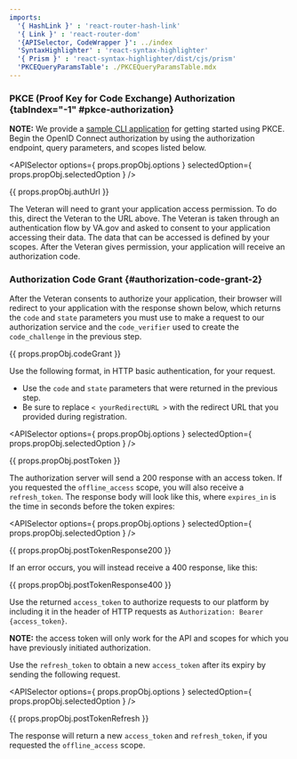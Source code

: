 ```yaml
---
imports:
  '{ HashLink }' : 'react-router-hash-link'
  '{ Link }' : 'react-router-dom'
  '{APISelector, CodeWrapper }': ../index
  'SyntaxHighlighter' : 'react-syntax-highlighter'
  '{ Prism }' : 'react-syntax-highlighter/dist/cjs/prism'
  'PKCEQueryParamsTable': ./PKCEQueryParamsTable.mdx
---
```


### PKCE (Proof Key for Code Exchange) Authorization {tabIndex="-1" #pkce-authorization}

**NOTE:** We provide a [sample CLI application](https://github.com/department-of-veterans-affairs/vets-api-clients/tree/master/samples/oauth_pkce_cli) for getting started using PKCE.
Begin the OpenID Connect authorization by using the authorization endpoint, query parameters, and scopes listed below.

<APISelector options={ props.propObj.options } selectedOption={ props.propObj.selectedOption } />
<CodeWrapper>

<SyntaxHighlighter language="plaintext" style="Prism">
{{ props.propObj.authUrl }}
</SyntaxHighlighter>

</CodeWrapper>

<PKCEQueryParamsTable />

The Veteran will need to grant your application access permission. To do this, direct the Veteran to the URL above. The Veteran is taken through an authentication flow by VA.gov and asked to consent to your application accessing their data. The data that can be accessed is defined by your scopes. After the Veteran gives permission, your application will receive an authorization code.

### Authorization Code Grant {#authorization-code-grant-2}

After the Veteran consents to authorize your application, their browser will redirect to your application with the response shown below, which returns the `code` and `state` parameters you must use to make a request to our authorization service and the `code_verifier` used to create the `code_challenge` in the previous step.

<CodeWrapper>

<SyntaxHighlighter language="plaintext" style="Prism">  
{{ props.propObj.codeGrant }}
</SyntaxHighlighter>

</CodeWrapper>

Use the following format, in HTTP basic authentication, for your request.

- Use the `code` and `state` parameters that were returned in the previous step.
- Be sure to replace `< yourRedirectURL >` with the redirect URL that you provided during registration.

<APISelector options={ props.propObj.options } selectedOption={ props.propObj.selectedOption } />
<CodeWrapper>

<SyntaxHighlighter language="http" style="Prism">
{{ props.propObj.postToken }}
</SyntaxHighlighter>

</CodeWrapper>

The authorization server will send a 200 response with an <HashLink to='#id-token'>access token</HashLink>. If you requested the `offline_access` scope, you will also receive a `refresh_token`. The response body will look like this, where `expires_in` is the time in seconds before the token expires:

<APISelector options={ props.propObj.options } selectedOption={ props.propObj.selectedOption } />
<CodeWrapper>

<SyntaxHighlighter language="json" style="Prism">
{{ props.propObj.postTokenResponse200 }}
</SyntaxHighlighter>

</CodeWrapper>

If an error occurs, you will instead receive a 400 response, like this:

<CodeWrapper>

<SyntaxHighlighter language="http" style="Prism">
{{ props.propObj.postTokenResponse400 }}
</SyntaxHighlighter>

</CodeWrapper>

Use the returned `access_token` to authorize requests to our platform by including it in the header of HTTP requests as `Authorization: Bearer {access_token}`.

**NOTE:** the <HashLink to='#id-token'>access token</HashLink> will only work for the API and scopes for which you have previously initiated authorization.

Use the `refresh_token` to obtain a new `access_token` after its expiry by sending the following request.

<APISelector options={ props.propObj.options } selectedOption={ props.propObj.selectedOption } />
<CodeWrapper>

<SyntaxHighlighter language="http" style="Prism">
{{ props.propObj.postTokenRefresh }}
</SyntaxHighlighter>

</CodeWrapper>

The response will return a new `access_token` and `refresh_token`, if you requested the `offline_access` scope.
